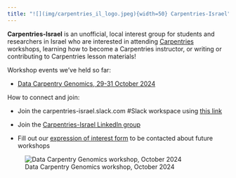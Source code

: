 ```yaml
---
title: "![](img/carpentries_il_logo.jpeg){width=50} Carpentries-Israel"
---
```


**Carpentries-Israel** is an unofficial, local interest group for students and researchers in Israel who are interested in attending [Carpentries](carpentries.org) workshops, learning how to become a Carpentries instructor, or writing or contributing to Carpentries lesson materials!

Workshop events we've held so far:

-   [Data Carpentry Genomics, 29-31 October 2024](https://carpentries-israel.github.io/2024-10-29-wis){target="_blank"}

How to connect and join:

-   Join the carpentries-israel.slack.com #Slack workspace using [this link](https://join.slack.com/t/carpentries-israel/shared_invite/zt-2uu39vo5i-5MqBVAv3mf_h1n~_xLQxCA)

-   Join the [Carpentries-Israel LinkedIn group](https://www.linkedin.com/groups/13126506/){target="_blank"}

-   Fill out our [expression of interest form](https://forms.gle/tEtkFrugxrEng7Ss7){target="_blank"} to be contacted about future workshops

![Data Carpentry Genomics workshop, October 2024](img/DataCarpentryIsrael-Weizmann_Oct2024.jpg)
